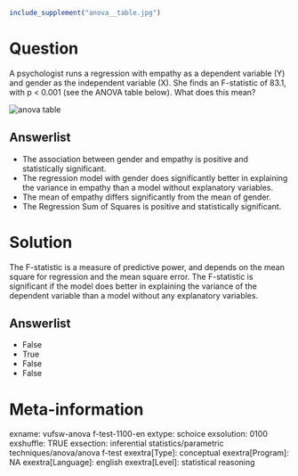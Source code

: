 ```{r, echo = FALSE, results = "hide"}
include_supplement("anova__table.jpg")
```

Question
========
A psychologist runs a regression with empathy as a dependent variable
(Y) and gender as the independent variable (X). She finds an F-statistic
of 83.1, with p &lt; 0.001 (see the ANOVA table below). What does this
mean?  
  
  
<img src="anova__table.jpg" class="fr-fic fr-dii tvcss_2"
alt="anova table" />

Answerlist
----------
* The association between gender and empathy is positive and statistically
  significant.
* The regression model with gender does significantly better in explaining
  the variance in empathy than a model without explanatory variables.
* The mean of empathy differs significantly from the mean of gender.
* The Regression Sum of Squares is positive and statistically significant.

Solution
========





The F-statistic is a measure of predictive power, and depends on the
mean square for regression and the mean square error. The F-statistic is
significant if the model does better in explaining the variance of the
dependent variable than a model without any explanatory variables.




Answerlist
----------
* False
* True
* False
* False

Meta-information
================
exname: vufsw-anova f-test-1100-en
extype: schoice
exsolution: 0100
exshuffle: TRUE
exsection: inferential statistics/parametric techniques/anova/anova f-test
exextra[Type]: conceptual
exextra[Program]: NA
exextra[Language]: english
exextra[Level]: statistical reasoning

